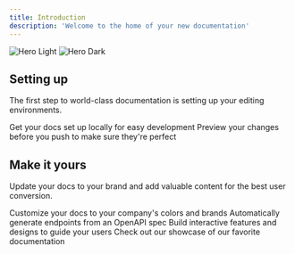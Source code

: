 ```yaml
---
title: Introduction
description: 'Welcome to the home of your new documentation'
---
```


<img
    className="block dark:hidden"
    src="/images/overview.svg"
    alt="Hero Light"
/>
<img className="hidden dark:block" src="/images/overview.svg" alt="Hero Dark" />

## Setting up

The first step to world-class documentation is setting up your editing
environments.

<CardGroup cols={2}>
    <Card
        title="Edit Your Docs"
        icon="pen-to-square"
        href="https://mintlify.com/docs/installation"
    >
        Get your docs set up locally for easy development
    </Card>
    <Card
        title="Preview Changes"
        icon="image"
        href="https://mintlify.com/docs/development"
    >
        Preview your changes before you push to make sure they're perfect
    </Card>
</CardGroup>

## Make it yours

Update your docs to your brand and add valuable content for the best user
conversion.

<CardGroup cols={2}>
    <Card
        title="Customize Style"
        icon="palette"
        href="https://mintlify.com/docs/settings/global"
    >
        Customize your docs to your company's colors and brands
    </Card>
    <Card
        title="Reference APIs"
        icon="code"
        href="https://mintlify.com/docs/api-playground/openapi"
    >
        Automatically generate endpoints from an OpenAPI spec
    </Card>
    <Card
        title="Add Components"
        icon="screwdriver-wrench"
        href="https://mintlify.com/docs/components/accordion"
    >
        Build interactive features and designs to guide your users
    </Card>
    <Card
        title="Get Inspiration"
        icon="stars"
        href="https://mintlify.com/customers"
    >
        Check out our showcase of our favorite documentation
    </Card>
</CardGroup>
